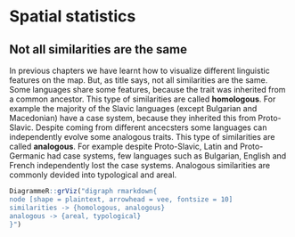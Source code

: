 # Spatial statistics {#statistics}
## Not all similarities are the same
In previous chapters we have learnt how to visualize different linguistic features on the map. But, as title says, not all similarities are the same. Some languages share some features, because the trait was inherited from a common ancestor. This type of similarities are called **homologous**. For example the majority of the Slavic languages (except Bulgarian and Macedonian) have a case system, because they inherited this from  Proto-Slavic. Despite coming from different ancecsters some languages can independently evolve some analogous traits. This type of similarities are called **analogous**. For example despite Proto-Slavic, Latin and Proto-Germanic had case systems, few languages such as Bulgarian, English and French independently lost the case systems. Analogous similarities are commonly devided into typological and areal.

```r
DiagrammeR::grViz("digraph rmarkdown{
node [shape = plaintext, arrowhead = vee, fontsize = 10]
similarities -> {homologous, analogous}
analogous -> {areal, typological}
}")
```

